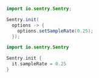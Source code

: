 ```java {tabTitle: Java}
import io.sentry.Sentry;

Sentry.init(
  options -> {
    options.setSampleRate(0.25);
  });
```

```kotlin {tabTitle: Kotlin}
import io.sentry.Sentry

Sentry.init {
  it.sampleRate = 0.25
}
```
